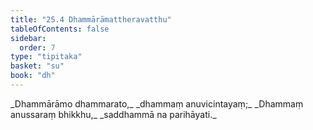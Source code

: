 ```yaml
---
title: "25.4 Dhammārāmattheravatthu"
tableOfContents: false
sidebar:
  order: 7
type: "tipitaka"
basket: "su"
book: "dh"
---
```



<DynamicBreadcrumb />

<Division number="364" book="dh" bookNo="18" page="66">

<Paragraph number="391" type="verses" book="dh">
_Dhammārāmo dhammarato,_  
_dhammaṃ anuvicintayaṃ;_  
_Dhammaṃ anussaraṃ bhikkhu,_  
_saddhammā na parihāyati._
</Paragraph>
</Division>